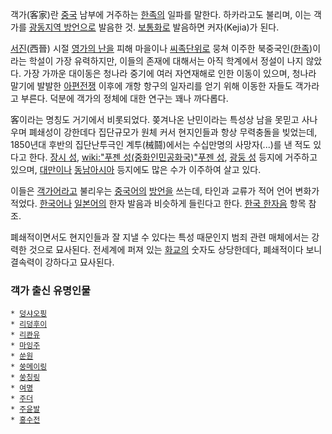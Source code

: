 객가(客家)란 [[중국]] 남부에 거주하는 [[한족]]의 일파를 말한다. 하카라고도 불리며, 이는 객가를 [[광동어|광동지역 방언]]으로 발음한 것. [[보통화]]로 발음하면 커자(Kejia)가 된다.

[[서진]](西晉) 시절 [[영가의 난]]을 피해 마을이나 [[씨족]]단위로 뭉쳐 이주한 북중국인([[한족]])이라는 학설이 가장 유력하지만, 이들의 존재에 대해서는 아직 학계에서 정설이 나지 않았다. 가장 가까운 대이동은 청나라 중기에 여러 자연재해로 인한 이동이 있으며, 청나라 말기에 발발한 [[아편전쟁]] 이후에 개항 항구의 일자리를 얻기 위해 이동한 자들도 객가라고 부른다. 덕분에 객가의 정체에 대한 연구는 꽤나 까다롭다.

客이라는 명칭도 거기에서 비롯되었다. 쫒겨나온 난민이라는 특성상 남을 못믿고 사나우며 폐쇄성이 강한데다 집단규모가 원체 커서 현지인들과 항상 무력충돌을 빚었는데, 1850년대 후반의 집단난투극인 계투(械鬪)에서는 수십만명의 사망자(...)를 낸 적도 있다고 한다. [[장시 성]], [[wiki:"푸젠 성(중화인민공화국)"푸젠 성]], [[광둥 성]] 등지에 거주하고 있으며, [[대만]]이나 [[동남아시아]] 등지에도 많은 수가 이주하여 살고 있다. 

이들은 [[객가어]]라고 불리우는 [[중국어]]의 [[방언]]을 쓰는데, 타인과 교류가 적어 언어 변화가 적었다. [[한국어]]나 [[일본어]]의 한자 발음과 비슷하게 들린다고 한다. [[한국 한자음]] 항목 참조. 

폐쇄적이면서도 현지인들과 잘 지낼 수 있다는 특성 때문인지 범죄 관련 매체에서는 강력한 것으로 묘사된다. 전세계에 퍼져 있는 [[화교]]의 숫자도 상당한데다, 폐쇄적이다 보니 결속력이 강하다고 묘사된다.

=== 객가 출신 유명인물 ===
 * [[덩샤오핑]]
 * [[리덩후이]]
 * [[리콴유]]
 * [[마잉주]]
 * [[쑨원]]
 * [[쑹메이링]]
 * [[쑹칭링]]
 * [[여명]]
 * [[주더]]
 * [[주윤발]]
 * [[홍수전]]
